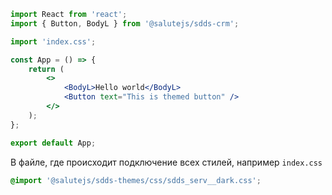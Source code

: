 
<TipProcessingStyle />

```jsx
import React from 'react';
import { Button, BodyL } from '@salutejs/sdds-crm';

import 'index.css';

const App = () => {
    return (
        <>
            <BodyL>Hello world</BodyL>
            <Button text="This is themed button" />
        </>
    );
};

export default App;
```

В файле, где происходит подключение всех стилей, например `index.css`

```css
@import '@salutejs/sdds-themes/css/sdds_serv__dark.css';
```
